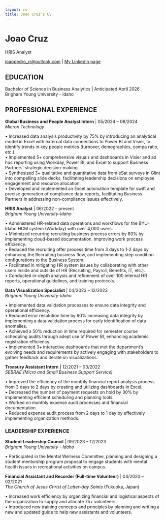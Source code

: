 ```yaml
---
layout: cv
title: Joao Cruz's CV
---
```

# Joao Cruz
HRIS Analyst

<div id="webaddress">
<a href="joaopedro_rr@outlook.com">joaopedro_rr@outlook.com</a>
| <a href="http:www.linkedin.com/in/joao-cruz537/">My LinkedIn page</a>
</div>


## EDUCATION

Bachelor of Science in Business Analytics | Anticipated April 2026\
Brigham Young University - Idaho

## PROFESSIONAL EXPERIENCE

**Global Business and People Analyst Intern** | 05/2024 – 08/2024\
_Micron Technology_

• Increased data analysis productivity by 75% by introducing an analytical model in Excel with external data connections to Power BI and Visier, to identify trends in key people metrics (turnover, demographics, compa ratio, etc.).\
• Implemented 5+ comprehensive visuals and dashboards in Visier and ad hoc reporting using Workday, Power BI, and Excel to support Business Partners' strategic decision-making.\
• Synthesized 3+ qualitative and quantitative data from eSat surveys in Glint into compelling slide decks, facilitating leadership decisions on employee engagement and resource allocation.\
• Developed and implemented an Excel automation template for swift and precise generation of compliance data reports, facilitating Business Partners in addressing non-compliance issues effectively.


**HRIS Analyst** | 06/2022 – present\
_Brigham Young University-Idaho_

• Administered HR-related data operations and workflows for the BYU-Idaho HCM system (Workday) with over 4,000 users.\
• Minimized recurring recruiting business process errors by 80% by implementing cloud-based documentation, improving work process efficiency.\
• Reduced the recruiting offer process time from 3 days to 1-2 days by enhancing the Recruiting business flow, and implementing step condition configurations to the Business System.\
• Facilitated in mitigating HR system issues by collaborating with other users inside and outside of HR (Recruiting, Payroll, Benefits, IT, etc.).\
• Conducted in-depth analysis and refinement of over 100 internal HR reports, operational guidelines, and training protocols.


**Data Visualization Specialist** | 04/2023 – 12/2023\
_Brigham Young University-Idaho_

• Implemented data validation processes to ensure data integrity and operational efficiency.\
• Reduced error resolution time by 60% increasing data integrity by implementing a data validation process for early identification of data anomalies.\
• Achieved a 50% reduction in time required for semester course scheduling audits through adept use of Power BI, enhancing academic registration efficiency.\
• Implemented 3+ interactive dashboards that met the department's evolving needs and requirements by actively engaging with stakeholders to gather feedback and iterate on visualizations.


**Treasury Assistant Intern** | 12/2021 – 03/2022\
_SEBRAE (Micro and Small Business Support Service)_

• Improved the efficiency of the monthly financial report analysis process from 3 days to 2 days by creating and utilizing dashboards in Excel.\
• Decreased the number of payment requests on hold by 30% by implementing efficient scheduling and planning tools.\
• Worked on monthly expense audit processes and financial documentation.\
• Reduced expense audit process from 2 days to 1 day by effectively implementing organization methods.

### LEADERSHIP EXPERIENCE

**Student Leadership Council** | 09/2023 – 12/2023\
_Brigham Young University - Idaho_

• Participated in the Mental Wellness Committee, planning and designing a student mentorship program proposal to engage students with mental health issues in recreational activities on campus.


**Financial Assistant and Recorder (Full-time Volunteer)** | 04/2020 – 02/2021\
_The Church of Jesus Christ of Latter-day Saints_ (Fukuoka, Japan)

• Increased work efficiency by organizing financial and logistical aspects of the organization to supply and allocate 75+ volunteers.\
• Introduced new training concepts and principles by planning and writing a new and updated guide to help new assistants and volunteers.


<!-- ### Footer

Last updated: May 2013 -->